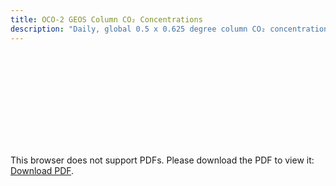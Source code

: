 ```yaml
---
title: OCO-2 GEOS Column CO₂ Concentrations
description: "Daily, global 0.5 x 0.625 degree column CO₂ concentrations derived from OCO-2 satellite data, version 10r"
---
```

<object data="./reports/oco2geos-co2-daygrid-v10r_Processing and Verification Report.pdf" type="application/pdf" width="1024px" height="1000px">
    <embed src="./reports/oco2geos-co2-daygrid-v10r_Processing and Verification Report.pdf">
        <p>This browser does not support PDFs. Please download the PDF to view it: <a href="./reports/oco2geos-co2-daygrid-v10r_Processing and Verification Report.pdf">Download PDF</a>.</p>
    </embed>
</object>